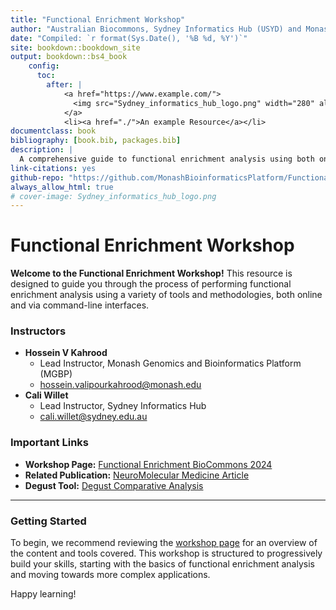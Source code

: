 ```yaml
---
title: "Functional Enrichment Workshop"
author: "Australian Biocommons, Sydney Informatics Hub (USYD) and Monash Genomics and Bioinformatics Platform (MGBP)"
date: "Compiled: `r format(Sys.Date(), '%B %d, %Y')`"
site: bookdown::bookdown_site
output: bookdown::bs4_book
    config:
      toc:
        after: |
            <a href="https://www.example.com/">
              <img src="Sydney_informatics_hub_logo.png" width="280" alt="Logo">
            </a>
            <li><a href="./">An example Resource</a></li>
documentclass: book
bibliography: [book.bib, packages.bib]
description: |
  A comprehensive guide to functional enrichment analysis using both online platforms and command-line tools.
link-citations: yes
github-repo: "https://github.com/MonashBioinformaticsPlatform/Functional_Enrichment_Workshop_2024"
always_allow_html: true
# cover-image: Sydney_informatics_hub_logo.png
---
```


# Functional Enrichment Workshop

**Welcome to the Functional Enrichment Workshop!** This resource is designed to guide you through the process of performing functional enrichment analysis using a variety of tools and methodologies, both online and via command-line interfaces.

### Instructors

- **Hossein V Kahrood**
  - Lead Instructor, Monash Genomics and Bioinformatics Platform (MGBP)
  - [hossein.valipourkahrood@monash.edu](mailto:hossein.valipourkahrood@monash.edu)

- **Cali Willet**
  - Lead Instructor, Sydney Informatics Hub
  - [cali.willet@sydney.edu.au](mailto:cali.willet@sydney.edu.au)

### Important Links

- **Workshop Page:** [Functional Enrichment BioCommons 2024](https://monashbioinformaticsplatform.github.io/Functional_Enrichment_BioCommons_2024/)
- **Related Publication:** [NeuroMolecular Medicine Article](https://link.springer.com/article/10.1007%2Fs10571-016-0403-y)
- **Degust Tool:** [Degust Comparative Analysis](https://degust.erc.monash.edu/degust/compare.html?code=5b2c7805ab8f8c5f2dc8c72e61b049b0#/?plot=mds)

---

### Getting Started

To begin, we recommend reviewing the [workshop page](https://monashbioinformaticsplatform.github.io/Functional_Enrichment_BioCommons_2024/) for an overview of the content and tools covered. This workshop is structured to progressively build your skills, starting with the basics of functional enrichment analysis and moving towards more complex applications.

Happy learning!

